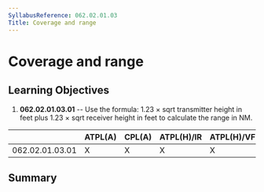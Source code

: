 ```yaml
---
SyllabusReference: 062.02.01.03
Title: Coverage and range
---
```


# Coverage and range

## Learning Objectives

1.  **062.02.01.03.01** -- Use the formula: 1.23 × sqrt transmitter height in
    feet plus 1.23 × sqrt receiver height in feet to calculate the range in NM.

|                 | ATPL(A) | CPL(A) | ATPL(H)/IR | ATPL(H)/VFR | CPL(H) | IR  | CBIR(A) |
| --------------- | ------- | ------ | ---------- | ----------- | ------ | --- | ------- |
| 062.02.01.03.01 | X       | X      | X          | X           | X      | X   | X       |

## Summary
